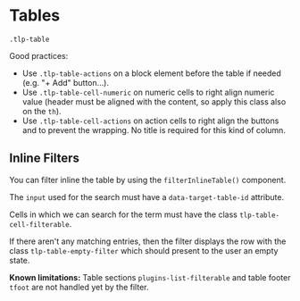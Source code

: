 
<Meta of={TableStories}/>

# Tables

<code>.tlp-table</code>

<i className="fa-regular fa-thumbs-up" aria-hidden="true"></i> Good practices:

- Use <code>.tlp-table-actions</code> on a block element before the table if needed (e.g. "+ Add" button…).
- Use <code>.tlp-table-cell-numeric</code> on numeric cells to right align numeric value (header must be aligned with the content, so apply this class also on the <code>th</code>).
- Use <code>.tlp-table-cell-actions</code> on action cells to right align the buttons and to prevent the wrapping. No title is required for this kind of column.

<Canvas withToolbar={true} of={TableStories.Simple}></Canvas>

<Controls></Controls>

## Inline Filters

You can filter inline the table by using the <code>filterInlineTable()</code> component.

The <code>input</code> used for the search must have a <code>data-target-table-id</code> attribute.

Cells in which we can search for the term must have the class <code>tlp-table-cell-filterable</code>.

If there aren't any matching entries, then the filter displays the row with the class <code>tlp-table-empty-filter</code>
which should present to the user an empty state.

<strong>Known limitations:</strong> Table sections <code>plugins-list-filterable</code> and
table footer <code>tfoot</code> are not handled yet by the filter.

<Canvas withToolbar={true} of={TableStories.InlineFilters}></Canvas>
